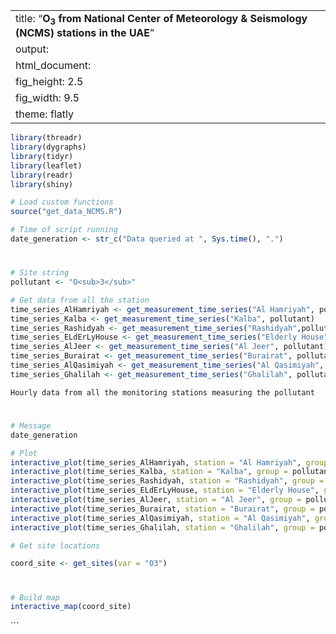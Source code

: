 
---
title: "**O<sub>3</sub> from National Center of Meteorology & Seismology (NCMS) stations in the UAE**"
output:
  html_document:
    fig_height: 2.5
    fig_width: 9.5
    theme: flatly
---

```{r set_up, message = FALSE, echo = FALSE, warning = FALSE}
library(threadr)
library(dygraphs)
library(tidyr)
library(leaflet)
library(readr)
library(shiny)

# Load custom functions
source("get_data_NCMS.R")

# Time of script running
date_generation <- str_c("Data queried at ", Sys.time(), ".")
```
# 

## 
```{r import_data, message = FALSE, echo = FALSE, results = "hide", cache = TRUE, warning = FALSE}

# Site string
pollutant <- "O<sub>3</sub>"

# Get data from all the station
time_series_AlHamriyah <- get_measurement_time_series("Al Hamriyah", pollutant)
time_series_Kalba <- get_measurement_time_series("Kalba", pollutant)
time_series_Rashidyah <- get_measurement_time_series("Rashidyah",pollutant)
time_series_ELdErLyHouse <- get_measurement_time_series("Elderly House", pollutant)
time_series_AlJeer <- get_measurement_time_series("Al Jeer", pollutant)
time_series_Burairat <- get_measurement_time_series("Burairat", pollutant)
time_series_AlQasimiyah <- get_measurement_time_series("Al Qasimiyah", pollutant)
time_series_Ghalilah <- get_measurement_time_series("Ghalilah", pollutant)
```

 `Hourly data from all the monitoring stations measuring the pollutant`
 
# 

## 

```{r plot_NCMS_NO2, echo = FALSE, cache = TRUE}
# Message
date_generation

# Plot
interactive_plot(time_series_AlHamriyah, station = "Al Hamriyah", group = pollutant, pollu="O3")
interactive_plot(time_series_Kalba, station = "Kalba", group = pollutant, pollu="O3")
interactive_plot(time_series_Rashidyah, station = "Rashidyah", group = pollutant, pollu="O3")
interactive_plot(time_series_ELdErLyHouse, station = "Elderly House", group = pollutant, pollu="O3")
interactive_plot(time_series_AlJeer, station = "Al Jeer", group = pollutant, pollu="O3")
interactive_plot(time_series_Burairat, station = "Burairat", group = pollutant, pollu="O3")
interactive_plot(time_series_AlQasimiyah, station = "Al Qasimiyah", group = pollutant, pollu="O3")
interactive_plot(time_series_Ghalilah, station = "Ghalilah", group = pollutant, pollu="O3")
```


```{r import_data_for_map, message = FALSE, echo = FALSE, results = "hide", cache = TRUE}
# Get site locations

coord_site <- get_sites(var = "O3")

```
#
 
##

```{r map, fig.height = 8, echo = FALSE, message = FALSE, cache = TRUE}
# Build map
interactive_map(coord_site)
```
```

 
 